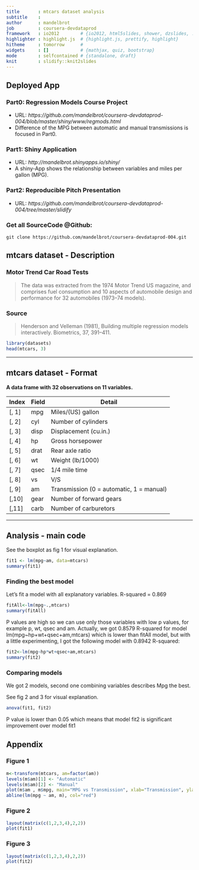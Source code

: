 ```yaml
---
title       : mtcars dataset analysis
subtitle    : 
author      : mandelbrot
job         : coursera-devdataprod
framework   : io2012        # {io2012, html5slides, shower, dzslides, ...}
highlighter : highlight.js  # {highlight.js, prettify, highlight}
hitheme     : tomorrow      # 
widgets     : []            # {mathjax, quiz, bootstrap}
mode        : selfcontained # {standalone, draft}
knit        : slidify::knit2slides
---
```


## Deployed App

### Part0: Regression Models Course Project  
- URL: *https://github.com/mandelbrot/coursera-devdataprod-004/blob/master/shiny/www/regmods.html*
- Difference of the MPG between automatic and manual transmissions is focused in Part0.

### Part1: Shiny Application  
- URL: *http://mandelbrot.shinyapps.io/shiny/*
- A shiny-App shows the relationship between variables and miles per gallon (MPG).

### Part2: Reproducible Pitch Presentation  
- URL: *https://github.com/mandelbrot/coursera-devdataprod-004/tree/master/slidify*

### Get all SourceCode @Github:

```
git clone https://github.com/mandelbrot/coursera-devdataprod-004.git
```

## mtcars dataset - Description

### Motor Trend Car Road Tests

> The data was extracted from the 1974 Motor Trend US magazine, and comprises fuel consumption and 10 aspects of automobile design and performance for 32 automobiles (1973–74 models).

### Source
> Henderson and Velleman (1981), Building multiple regression models interactively. Biometrics, 37, 391–411.

```r
library(datasets)
head(mtcars, 3)
```

---

## mtcars dataset - Format

**A data frame with 32 observations on 11 variables.**

| Index | Field | Detail |
------- | ----- | ------ |
| [, 1] | mpg | Miles/(US) gallon |
| [, 2]  | cyl | Number of cylinders |
| [, 3]  | disp | Displacement (cu.in.) |
| [, 4]  | hp | Gross horsepower |
| [, 5]	| drat | Rear axle ratio |
| [, 6]	| wt | Weight (lb/1000) |
| [, 7]	| qsec | 1/4 mile time |
| [, 8]	| vs | V/S |
| [, 9]	| am | Transmission (0 = automatic, 1 = manual) |
| [,10]	| gear | Number of forward gears |
| [,11]	| carb | Number of carburetors |

---

## Analysis - main code

See the boxplot as fig 1 for visual explanation.
```r
fit1 <- lm(mpg~am, data=mtcars)
summary(fit1)
```

### Finding the best model

Let's fit a model with all explanatory variables. R-squared = 0.869
```r
fitAll<-lm(mpg~.,mtcars)
summary(fitAll)
```

P values are high so we can use only those variables with low p values, for example p, wt, qsec and am. Actually, we got 0.8579 R-squared for model lm(mpg~hp+wt+qsec+am,mtcars) which is lower than fitAll model, but with a little experimenting, I got the following model with 0.8942 R-squared:
```r
fit2<-lm(mpg~hp*wt+qsec+am,mtcars)
summary(fit2)
```

### Comparing models

We got 2 models, second one combining variables describes Mpg the best.

See fig 2 and 3 for visual explanation.
```r
anova(fit1, fit2)

```

P value is lower than 0.05 which means that model fit2 is significant improvement over model fit1

## Appendix

### Figure 1
```r
m<-transform(mtcars, am=factor(am))
levels(m$am)[1] <- "Automatic"
levels(m$am)[2] <- "Manual"
plot(m$am , m$mpg, main="MPG vs Transmission", xlab="Transmission", ylab="MPG", )
abline(lm(mpg ~ am, m), col="red")
```

### Figure 2
```r
layout(matrix(c(1,2,3,4),2,2))
plot(fit1)
```

### Figure 3
```r
layout(matrix(c(1,2,3,4),2,2))
plot(fit2)
```


